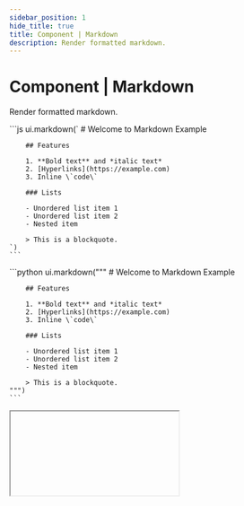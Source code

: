 ```yaml
---
sidebar_position: 1
hide_title: true
title: Component | Markdown
description: Render formatted markdown.
---
```



# Component | Markdown

Render formatted markdown.

<Tabs groupId="sdkLanguage">
  <TabItem value="node" label="TypeScript / JavaScript">
    ```js
    ui.markdown(`
        # Welcome to Markdown Example

        ## Features

        1. **Bold text** and *italic text*
        2. [Hyperlinks](https://example.com)
        3. Inline \`code\`

        ### Lists

        - Unordered list item 1
        - Unordered list item 2
        - Nested item

        > This is a blockquote.
    `)
    ```

  </TabItem>
  <TabItem value="python" label="Python">
    ```python 
    ui.markdown("""
        # Welcome to Markdown Example

        ## Features

        1. **Bold text** and *italic text*
        2. [Hyperlinks](https://example.com)
        3. Inline \`code\`

        ### Lists

        - Unordered list item 1
        - Unordered list item 2
        - Nested item

        > This is a blockquote.
    """)
    ```
  </TabItem>
</Tabs>

<IFrame type="components-display-markdown" heightPx={525} />

## API reference

### Function signature

<Tabs groupId="sdkLanguage">
    <TabItem value="node" label="TypeScript / JavaScript">
    ```js
    ui.markdown(
        markdown: string,
        options: Partial<{
            style: Style
        }>
    )
    ```
    </TabItem>
    <TabItem value="python" label="Python">
    ```python
    ui.markdown(
        markdown: str,
        *,
        style: Style | None = None
    )
    ```
    </TabItem>
</Tabs>

### Parameters

<Parameter
    name="markdown"
    required={true}
    type="string"
    description="The markdown to be rendered."
/>

<ParameterTemplate.Style />
